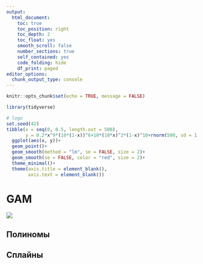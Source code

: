```yaml
---
output: 
  html_document:
    toc: true
    toc_position: right
    toc_depth: 2
    toc_float: yes
    smooth_scroll: false
    number_sections: true
    self_contained: yes
    code_folding: hide
    df_print: paged
editor_options: 
  chunk_output_type: console
---
```


```r
knitr::opts_chunk$set(echo = TRUE, message = FALSE)
```

```r
library(tidyverse)
```

```r
# logo
set.seed(42)
tibble(x = seq(0, 0.5, length.out = 500),
       y = 0.2*x^9*(10*(1-x))^6+10*(10*x)^2*(1-x)^10+rnorm(500, sd = 1.5)) %>% 
  ggplot(aes(x, y))+
  geom_point()+
  geom_smooth(method = "lm", se = FALSE, size = 2)+
  geom_smooth(se = FALSE, color = "red", size = 2)+
  theme_minimal()+
  theme(axis.title = element_blank(),
        axis.text = element_blank())
```

# GAM

[![](image/01_tweet.png)](https://twitter.com/ucfagls/status/842444686513991680)


## Полиномы


## Сплайны



